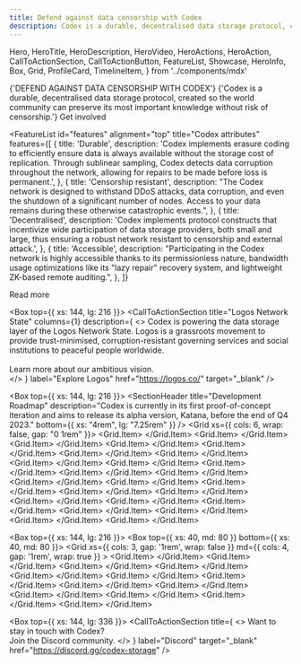 ```yaml
---
title: Defend against data censorship with Codex
description: Codex is a durable, decentralised data storage protocol, created so the world community can preserve its most important knowledge without risk of censorship.
---
```


  Hero,
  HeroTitle,
  HeroDescription,
  HeroVideo,
  HeroActions,
  HeroAction,
  CallToActionSection,
  CallToActionButton,
  FeatureList,
  Showcase,
  HeroInfo,
  Box,
  Grid,
  ProfileCard,
  TimelineItem,
} from '../components/mdx'

<Hero size="large">
  <HeroInfo>
    <HeroTitle>
      {'DEFEND AGAINST DATA CENSORSHIP WITH CODEX'}
    </HeroTitle>
    <HeroDescription>
      {'Codex is a durable, decentralised data storage protocol, created so the world community can preserve its most important knowledge without risk of censorship.'} 
    </HeroDescription>
    <HeroActions>
      <HeroAction href="https://discord.gg/codex-storage" target="_blank">
        Get involved
      </HeroAction>
    </HeroActions>
  </HeroInfo>
  <HeroVideo
    placeholderSrc="/hero/atlas02-1080x1080-placeholder.png"
    mobile={{ height: "100%", minHeight: "80vh" }}
  >
    <source src="/hero/atlas02-2048x2048-24fps-1M.mov" type='video/mp4; codecs="hvc1"' />
    <source src="/hero/atlas02-2048x2048-24fps-1M.webm" type="video/webm" />  
  </HeroVideo>
</Hero>

<FeatureList
  id="features"
  alignment="top"
  title="Codex attributes"
  features={[
    {
      title: 'Durable',
      description:
        'Codex implements erasure coding to efficiently ensure data is always available without the storage cost of replication. Through sublinear sampling, Codex detects data corruption throughout the network, allowing for repairs to be made before loss is permanent.',
    },
    {
      title: 'Censorship resistant',
      description:
        "The Codex network is designed to withstand DDoS attacks, data corruption, and even the shutdown of a significant number of nodes. Access to your data remains during these otherwise catastrophic events.",
    },
    {
      title: 'Decentralised',
      description:
        'Codex implements protocol constructs that incentivize wide participation of data storage providers, both small and large, thus ensuring a robust network resistant to censorship and external attack.',
    },
    {
      title: 'Accessible',
      description:
        "Participating in the Codex network is highly accessible thanks to its permissionless nature, bandwidth usage optimizations like its \"lazy repair\" recovery system, and lightweight ZK-based remote auditing.",
    },
  ]}
>
  <CallToActionButton variant="outlined" href="/about">
    Read more
  </CallToActionButton>
</FeatureList>

<Box top={{ xs: 144, lg: 216 }}>
  <CallToActionSection
    title="Logos Network State"
    columns={1}
    description={
      <>
        Codex is powering the data storage layer of the Logos Network State. Logos is a grassroots movement to provide trust-minimised, corruption-resistant governing services and social institutions to peaceful people worldwide.
        <br/>
        <br/>
        Learn more about our ambitious vision.  
      </>
    }
    label="Explore Logos"
    href="https://logos.co/"
    target="_blank"
  />
</Box>

<Box top={{ xs: 144, lg: 216 }}>
  <SectionHeader
    title="Development Roadmap"
    description="Codex is currently in its first proof-of-concept iteration and aims to release its alpha version, Katana, before the end of Q4 2023."
    bottom={{ xs: "4rem", lg: "7.25rem" }}
  />
  <Grid xs={{ cols: 6, wrap: false, gap: "0 1rem" }}>
    <Grid.Item>
      <TimelineItem
        index={0}
        period="2021"
        borderStyle="solid"
        description="Codex project begins"
      />
    </Grid.Item>
    <Grid.Item>
      <TimelineItem
        index={1}
        period="2021"
        borderStyle="solid"
        description="Work on first Client prototype built from Bitswap, IPFS and Nitro"
      />
    </Grid.Item>
    <Grid.Item>
      <TimelineItem
        index={2}
        period="2021"
        borderStyle="solid"
        description="Begin primitive Marketplace v1.0 interactions for pricing block exchanging"
      />
    </Grid.Item>
    <Grid.Item>
      <TimelineItem
        index={3}
        period="2021"
        borderStyle="solid"
        description="Research begins for remote verification and erasure coding methods"
      />
    </Grid.Item>
    <Grid.Item>
      <TimelineItem
        index={4}
        period="2021"
        borderStyle="solid"
        description="Research of Marketplace mechanics in other decentralized storage protocols"
      />
    </Grid.Item>
    <Grid.Item>
      <TimelineItem
        index={5}
        period="2021"
        borderStyle="solid"
        description="PoR and erasure coding modeling and prototyping"
      />
    </Grid.Item>
    <Grid.Item>
      <TimelineItem
        index={6}
        period="2022"
        borderStyle="solid"
        description=" Implementation of PoR and erasure coding into Codex client"
      />
    </Grid.Item>
    <Grid.Item>
      <TimelineItem
        index={7}
        period="2022"
        borderStyle="solid"
        description=" Added first implementation of DHT and discovery v5 methods"
      />
    </Grid.Item>
    <Grid.Item>
      <TimelineItem
        index={8}
        period="2022"
        borderStyle="solid"
        description="REST APIs added to Marketplace for Sales Availability"
      />
    </Grid.Item>
    <Grid.Item>
      <TimelineItem
        index={9}
        period="2022"
        borderStyle="solid"
        description="Demo of first proof of concept Codex client: PoC-1 (Dagger)"
      />
    </Grid.Item>
    <Grid.Item>
      <TimelineItem
        index={10}
        period="2022"
        borderStyle="solid"
        description="Marketplace v2.0 redesign"
      />
    </Grid.Item>
    <Grid.Item>
      <TimelineItem
        index={11}
        period="2022"
        borderStyle="solid"
        description="Research into zkSNARK-based methods of proof aggregation to replace PoR"
      />
    </Grid.Item>
    <Grid.Item>
      <TimelineItem
        index={12}
        period="2022"
        borderStyle="solid"
        description="Marketplace v2.0 redesign"
      />
    </Grid.Item>
    <Grid.Item>
      <TimelineItem
        index={13}
        period="2023"
        borderStyle="solid"
        description="Demo of Codex client PoC-2 (Scimitar)"
      />
    </Grid.Item>
    <Grid.Item>
      <TimelineItem
        index={14}
        period="2023"
        borderStyle="solid"
        description="Research into L2s, systems testing and integration of Marketplace into Client"
      />
    </Grid.Item>
    <Grid.Item>
      <TimelineItem
        index={15}
        period="2023"
        borderStyle="solid"
        description="Demo of third proof of concept Codex client PoC-3 (Longsword): fast erasure coding, Marketplace, ZK remote auditing"
      />
    </Grid.Item>
    <Grid.Item>
      <TimelineItem
        index={16}
        period="2023"
        borderStyle="solid"
        description="Codex MVP Version 1.0 (Katana): fast erasure coding, Marketplace, ZK remote auditing, repair"
      />
    </Grid.Item>
    <Grid.Item>
      <TimelineItem
        index={17}
        period="2024"
        borderStyle="solid"
        description="Develop Codex L2 aggregator node architecture"
      />
    </Grid.Item>
    <Grid.Item>
      <TimelineItem
        index={18}
        period="2024"
        borderStyle="solid"
        description="Research into payment channels and bandwidth incentives"
      />
    </Grid.Item>
    <Grid.Item>
      <TimelineItem
        index={19}
        period="2024"
        borderStyle="solid"
        description="Implementation of incentives: payment channels, bandwidth incentives"
      />
    </Grid.Item>
    <Grid.Item>
      <TimelineItem
        index={20}
        period="2024"
        borderStyle="solid"
        description="Enable repair using remote auditing scheme and incentive mechanisms"
      />
    </Grid.Item>
    <Grid.Item>
      <TimelineItem index={21} period="2025" description="Codex Version 2.0 (Wakizashi)" />
    </Grid.Item>
    <Grid.Item>
      <TimelineItem index={22} period="2025" description="Public mainnet launch" />
    </Grid.Item>
    <Grid.Item>
      <TimelineItem
        index={23}
        period="2025"
        description="Multi-client implementations in Rusn and Go"
        borderStyle="none"
      />
    </Grid.Item>
  </Grid>
</Box>

<Box top={{ xs: 144, lg: 216 }}>
  <CallToActionSection
    title="Team"
    columns={1}
  />
  <Box top={{ xs: 40, md: 80 }} bottom={{ xs: 40, md: 80 }}>
    <Grid
      xs={{ cols: 3, gap: '1rem', wrap: false }}
      md={{ cols: 4, gap: '1rem', wrap: true }}
    >
			<Grid.Item>
				<ProfileCard
        	name='Dmitriy'
        	imgSrc='/team/dmitriy.jpg'
        	githubUsername='dryajov'
        	githubLink='https://github.com/dryajov'
        	discordUsername='dryajov'
        	discordLink='https://discord.gg/codex-storage'
      	/>
      </Grid.Item>
      <Grid.Item>
      	<ProfileCard
        	name='Slava'
        	imgSrc='/team/slava.jpg'
        	githubUsername='veaceslavdoina'
        	githubLink='https://github.com/veaceslavdoina'
        	discordUsername='veaceslavdoina'
        	discordLink='https://discord.gg/codex-storage'
      	/>
      </Grid.Item>
      <Grid.Item>
      	<ProfileCard
        	name='Ben'
        	imgSrc='/team/ben.jpg'
          githubUsername='benbierens'
        	githubLink='https://github.com/benbierens'
        	discordUsername='thatben'
        	discordLink='hhttps://discord.gg/codex-storage'
      	/>
      </Grid.Item>
      <Grid.Item>
      	<ProfileCard
        	name='Jaremy'
        	imgSrc='/team/jaremy.jpg'
          githubUsername='elcritch'
        	githubLink='https://github.com/elcritch'
        	discordUsername='.elcritch'
        	discordLink='https://discord.gg/codex-storage'
      	/>
      </Grid.Item>
      <Grid.Item>
      	<ProfileCard
        	name='Tomasz'
        	imgSrc='/team/tomasz.jpg'
        	githubUsername='tbekas'
        	githubLink='https://github.com/tbekas'
        	discordUsername='tbekas'
        	discordLink='https://discord.gg/codex-storage'
      	/>
      </Grid.Item>
      <Grid.Item>
      	<ProfileCard
        	name='Mark'
        	imgSrc='/team/mark.jpg'
        	githubUsername='markspanbroek'
        	githubLink='https://github.com/markspanbroek'
      	/>
      </Grid.Item>
      <Grid.Item>
      	<ProfileCard
        	name='Eric'
        	imgSrc='/team/eric.jpg'
        	githubUsername='emizzle'
        	githubLink='https://github.com/emizzle'
      	/>
      </Grid.Item>
      <Grid.Item>
      	<ProfileCard
        	name='Adam'
        	imgSrc='/team/adam.jpg'
        	githubUsername='auhau'
        	githubLink='https://github.com/auhau'
      	/>
      </Grid.Item>
      <Grid.Item>
      	<ProfileCard
        	name='Csaba'
        	imgSrc='/team/csaba.jpg'
        	githubUsername='cskiraly'
        	githubLink='https://github.com/cskiraly'
      	/>
      </Grid.Item>
      <Grid.Item>
      	<ProfileCard
        	name='Leo'
        	imgSrc='/team/leo.jpg'
        	githubUsername='leobago'
        	githubLink='https://github.com/leobago'
      	/>
      </Grid.Item>
      <Grid.Item>
      	<ProfileCard
        	name='Balazs'
        	imgSrc='/team/balazs.jpg'
        	githubUsername='bkomuves'
        	githubLink='https://github.com/bkomuves'
      	/>
      </Grid.Item>
      <Grid.Item>
      	<ProfileCard
        	name='Jessie'
        	imgSrc='/team/jessie.jpg'
        	githubUsername='jessiebroke'
        	githubLink='https://github.com/jessiebroke'
        	discordUsername='jessiebroke'
        	discordLink='https://discord.gg/gwRFyTySeD'
      	/>
      </Grid.Item>
      <Grid.Item>
      	<ProfileCard
        	name='Giuliano'
        	imgSrc='/team/giuliano.jpg'
        	githubUsername='gmega'
        	githubLink='https://github.com/gmega'
        	discordUsername='giuliano.mega'
        	discordLink='https://discord.gg/codex-storage'
      	/>
      </Grid.Item> 
    </Grid>
  </Box>
</Box>
 
<Box top={{ xs: 144, lg: 336 }}>
  <CallToActionSection
    title={
      <>
        Want to stay in touch with Codex? <br/> 
        Join the Discord community.
      </>
    }
    label="Discord"
    target="_blank"
    href="https://discord.gg/codex-storage"
  />
</Box>

